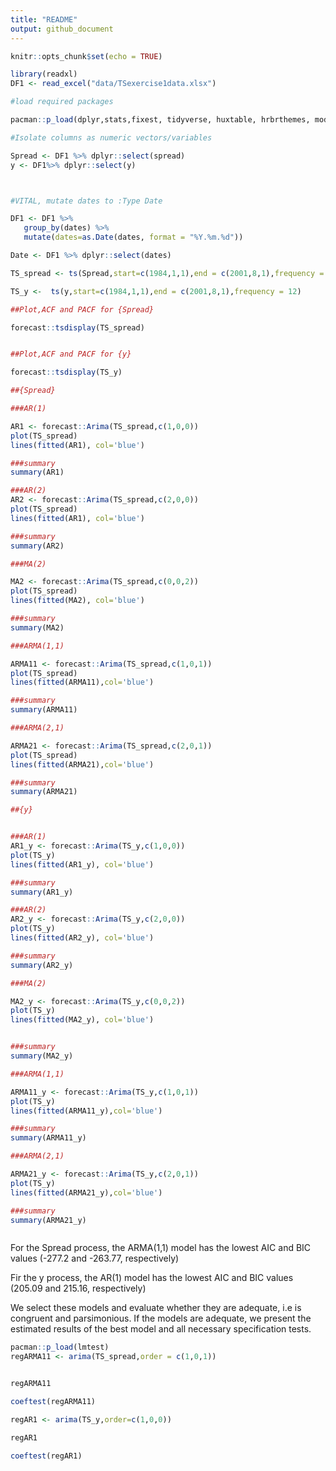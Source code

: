 ```yaml
---
title: "README"
output: github_document
---
```


```r
knitr::opts_chunk$set(echo = TRUE)
```


```r


library(readxl)
DF1 <- read_excel("data/TSexercise1data.xlsx")

#load required packages

pacman::p_load(dplyr,stats,fixest, tidyverse, huxtable, hrbrthemes, modelsummary, glue,forecast)

#Isolate columns as numeric vectors/variables

Spread <- DF1 %>% dplyr::select(spread)
y <- DF1%>% dplyr::select(y)



#VITAL, mutate dates to :Type Date

DF1 <- DF1 %>%
   group_by(dates) %>%
   mutate(dates=as.Date(dates, format = "%Y.%m.%d"))

Date <- DF1 %>% dplyr::select(dates)


```



```r


TS_spread <- ts(Spread,start=c(1984,1,1),end = c(2001,8,1),frequency = 12)

TS_y <-  ts(y,start=c(1984,1,1),end = c(2001,8,1),frequency = 12)


```



```r

##Plot,ACF and PACF for {Spread}

forecast::tsdisplay(TS_spread)


##Plot,ACF and PACF for {y}

forecast::tsdisplay(TS_y)

```



```r

##{Spread}

###AR(1)

AR1 <- forecast::Arima(TS_spread,c(1,0,0))
plot(TS_spread)
lines(fitted(AR1), col='blue')

###summary
summary(AR1)
```


```r
###AR(2)
AR2 <- forecast::Arima(TS_spread,c(2,0,0))
plot(TS_spread)
lines(fitted(AR1), col='blue')

###summary
summary(AR2)
```


```r
###MA(2)

MA2 <- forecast::Arima(TS_spread,c(0,0,2))
plot(TS_spread)
lines(fitted(MA2), col='blue')

###summary
summary(MA2)
```


```r
###ARMA(1,1)

ARMA11 <- forecast::Arima(TS_spread,c(1,0,1))
plot(TS_spread)
lines(fitted(ARMA11),col='blue')

###summary
summary(ARMA11)
```


```r
###ARMA(2,1)

ARMA21 <- forecast::Arima(TS_spread,c(2,0,1))
plot(TS_spread)
lines(fitted(ARMA21),col='blue')

###summary
summary(ARMA21)
```


```r
##{y}


###AR(1)
AR1_y <- forecast::Arima(TS_y,c(1,0,0))
plot(TS_y)
lines(fitted(AR1_y), col='blue')

###summary
summary(AR1_y)

```


```r
###AR(2)
AR2_y <- forecast::Arima(TS_y,c(2,0,0))
plot(TS_y)
lines(fitted(AR2_y), col='blue')

###summary
summary(AR2_y)


```


```r
###MA(2)

MA2_y <- forecast::Arima(TS_y,c(0,0,2))
plot(TS_y)
lines(fitted(MA2_y), col='blue')


###summary
summary(MA2_y)
```


```r
###ARMA(1,1)

ARMA11_y <- forecast::Arima(TS_y,c(1,0,1))
plot(TS_y)
lines(fitted(ARMA11_y),col='blue')

###summary
summary(ARMA11_y)
```


```r
###ARMA(2,1)

ARMA21_y <- forecast::Arima(TS_y,c(2,0,1))
plot(TS_y)
lines(fitted(ARMA21_y),col='blue')

###summary
summary(ARMA21_y)



```


For the Spread process, the ARMA(1,1) model has the lowest AIC and BIC values (-277.2 and -263.77, respectively)

Fir the y process, the AR(1) model has the lowest AIC and BIC values (205.09 and 215.16, respectively)

We select these models and  evaluate whether they are adequate, i.e is congruent and parsimonious. If the models are adequate, we present the estimated results of the best model and all necessary specification tests. 

```r

pacman::p_load(lmtest)
regARMA11 <- arima(TS_spread,order = c(1,0,1))


regARMA11

coeftest(regARMA11)

```


```r

regAR1 <- arima(TS_y,order=c(1,0,0))

regAR1

coeftest(regAR1)

```


